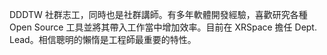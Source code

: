 DDDTW 社群志工，同時也是社群講師。有多年軟體開發經驗，喜歡研究各種 Open Source 工具並將其帶入工作當中增加效率。目前在 XRSpace 擔任 Dept. Lead。相信聰明的懶惰是工程師最重要的特性。
